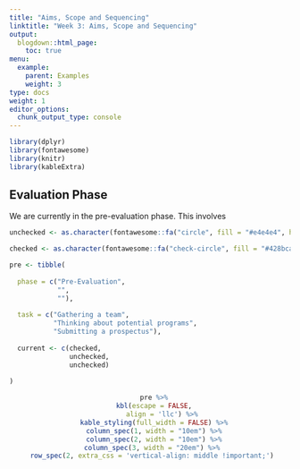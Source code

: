 ```yaml
---
title: "Aims, Scope and Sequencing"
linktitle: "Week 3: Aims, Scope and Sequencing"
output:
  blogdown::html_page:
    toc: true
menu:
  example:
    parent: Examples
    weight: 3
type: docs
weight: 1
editor_options: 
  chunk_output_type: console
---
```


```r
library(dplyr)
library(fontawesome)
library(knitr)
library(kableExtra)
```

## Evaluation Phase
We are currently in the pre-evaluation phase. This involves

```r

unchecked <- as.character(fontawesome::fa("circle", fill = "#e4e4e4", height = "15px"))

checked <- as.character(fontawesome::fa("check-circle", fill = "#428bca", height = "15px"))

pre <- tibble(
  
  phase = c("Pre-Evaluation",
            "",
            ""),
  
  task = c("Gathering a team",
           "Thinking about potential programs",
           "Submitting a prospectus"),
  
  current <- c(checked,
               unchecked,
               unchecked)
  
)

```

<center>
```r
  pre %>%
  kbl(escape = FALSE,
      align = 'llc') %>%
  kable_styling(full_width = FALSE) %>%
  column_spec(1, width = "10em") %>%
  column_spec(2, width = "10em") %>%
  column_spec(3, width = "20em") %>% 
  row_spec(2, extra_css = 'vertical-align: middle !important;') 
```
</center>
